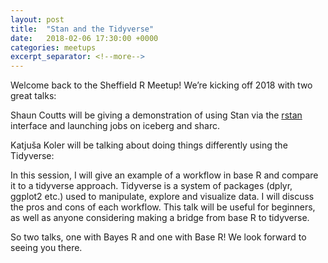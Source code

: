 ```yaml
---
layout: post
title:  "Stan and the Tidyverse"
date:   2018-02-06 17:30:00 +0000
categories: meetups
excerpt_separator: <!--more-->
---
```


Welcome back to the Sheffield R Meetup! We're kicking off 2018 with two great talks:

<!--more-->

Shaun Coutts will be giving a demonstration of using Stan via the [rstan](https://mc-stan.org/users/interfaces/rstan)
interface and launching jobs on iceberg and sharc.

Katjuša Koler will be talking about doing things differently using the Tidyverse:

In this session, I will give an example of a workflow in base R and compare it to a tidyverse approach. Tidyverse is a
system of packages (dplyr, ggplot2 etc.) used to manipulate, explore and visualize data. I will discuss the pros and
cons of each workflow. This talk will be useful for beginners, as well as anyone considering making a bridge from base R
to tidyverse.

So two talks, one with Bayes R and one with Base R! We look forward to seeing you there.
